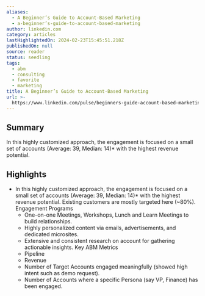 ```yaml
---
aliases:
  - A Beginner’s Guide to Account-Based Marketing
  - a-beginner’s-guide-to-account-based-marketing
author: linkedin.com
category: articles
lastHighlightedOn: 2024-02-23T15:45:51.218Z
publishedOn: null
source: reader
status: seedling
tags:
  - abm
  - consulting
  - favorite
  - marketing
title: A Beginner’s Guide to Account-Based Marketing
url: >-
  https://www.linkedin.com/pulse/beginners-guide-account-based-marketing-abm-factors-ai/
---
```

## Summary

In this highly customized approach, the engagement is focused on a small set of accounts (Average: 39, Median: 14)* with the highest revenue potential.

## Highlights

- In this highly customized approach, the engagement is focused on a small set of accounts (Average: 39, Median: 14)* with the highest revenue potential. Existing customers are mostly targeted here (~80%).
  Engagement Programs
  - One-on-one Meetings, Workshops, Lunch and Learn Meetings to build relationships.
  - Highly personalized content via emails, advertisements, and dedicated microsites.
  - Extensive and consistent research on account for gathering actionable insights.
  Key ABM Metrics
  - Pipeline
  - Revenue
  - Number of Target Accounts engaged meaningfully (showed high intent such as demo request).
  - Number of Accounts where a specific Persona (say VP, Finance) has been engaged.
